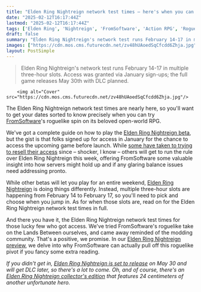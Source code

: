 ```yaml
---
title: "Elden Ring Nightreign network test times – here's when you can play the beta"
date: "2025-02-12T16:17:44Z"
lastmod: "2025-02-12T16:17:44Z"
tags: ['Elden Ring', 'Nightreign', 'FromSoftware', 'Action RPG', 'Roguelike', 'Beta', 'Network Test']
draft: false
summary: "Elden Ring Nightreign's network test runs February 14-17 in multiple three-hour slots.  Access was granted via January sign-ups; the full game releases May 30th with DLC planned."
images: ["https://cdn.mos.cms.futurecdn.net/zv48hUAoedSqCfcdd6Zhja.jpg"]
layout: PostSimple
---
```

> Elden Ring Nightreign's network test runs February 14-17 in multiple three-hour slots.  Access was granted via January sign-ups; the full game releases May 30th with DLC planned.


        <img alt="Cover" src="https://cdn.mos.cms.futurecdn.net/zv48hUAoedSqCfcdd6Zhja.jpg"/>
        
The Elden Ring Nightreign network test times are nearly here, so you'll want to get your dates sorted to know precisely when you can try [FromSoftware](https://www.gamesradar.com/tag/fromsoftware/)'s roguelike spin on its beloved open-world RPG.

We've got a complete guide on how to play the [Elden Ring Nightreign beta](https://www.gamesradar.com/games/action-rpg/elden-ring-nightreign-beta-technical-test/), but the gist is that folks signed up for access in January for the chance to access the upcoming game before launch. While [some have taken to trying to resell their access](https://www.gamesradar.com/games/co-op/elden-ring-nightreign-beta-invites-are-apparently-so-in-demand-scalpers-are-already-trying-to-resell-them-for-hundreds-of-dollars/) since – shocker, I know – others will get to run the rule over Elden Ring Nightreign this week, offering FromSoftware some valuable insight into how servers might hold up and if any glaring balance issues need addressing pronto.

While other betas will let you play for an entire weekend, [Elden Ring Nightreign](https://www.gamesradar.com/games/action-rpg/elden-ring-nightreign-guide/) is doing things differently. Instead, multiple three-hour slots are happening from February 14 to February 17, so you'll need to pick and choose when you jump in. As for when those slots are, read on for the Elden Ring Nightreign network test times in full.



And there you have it, the Elden Ring Nightreign network test times for those lucky few who got access. We've tried FromSoftware's roguelike take on the Lands Between ourselves, and came away reminded of the modding community. That's a positive, we promise. In our [Elden Ring Nightreign preview](https://www.gamesradar.com/games/rpg/elden-ring-nightreign-feels-like-a-mod-in-the-best-way-and-after-playing-it-for-over-3-hours-i-think-fromsoftware-can-actually-pull-off-this-roguelike-pivot/), we delve into why FromSoftware can actually pull off this roguelike pivot if you fancy some extra reading.

*If you didn't get in, *[<em>Elden Ring Nightreign is set to release</em>](https://www.gamesradar.com/games/action-rpg/elden-ring-nightreign-launches-this-may-costs-usd40-and-already-has-dlc-cooking/)* on May 30 and will get DLC later, so there's a lot to come. Oh, and of course, there's an *[<em>Elden Ring Nightreign collector's edition</em>](https://www.gamesradar.com/games/action-rpg/elden-ring-nightreign-collectors-edition-revealed-usd200-gets-you-24-centimeters-of-hero-and-a-proper-artbook-or-drop-usd190-for-another-fancy-helmet/)* that features 24 centimeters of another unfortunate hero.*
        